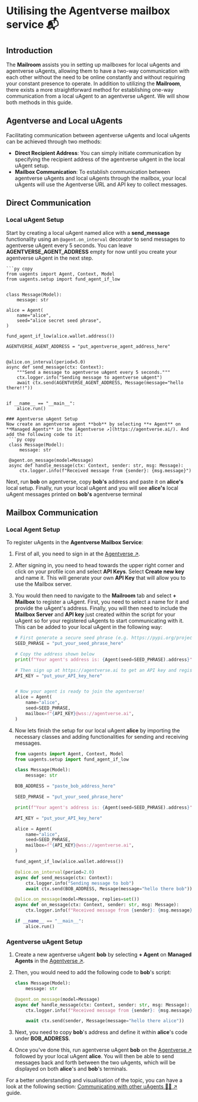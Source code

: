 # Utilising the Agentverse mailbox service 📬

## Introduction

The **Mailroom** assists you in setting up mailboxes for local uAgents and agentverse uAgents, allowing them to have a two-way communication with each other without the need to be online constantly and without requiring your constant presence to operate. In addition to utilizing the **Mailroom**, there exists a more straightforward method for establishing one-way communication from a local uAgent to an agentverse uAgent. We will show both methods in this guide.

## Agentverse and Local uAgents

Facilitating communication between agentverse uAgents and local uAgents can be achieved through two methods:

* **Direct Recipient Address**: You can simply initiate communication by specifying the recipient address of the agentverse uAgent in the local uAgent setup.
* **Mailbox Communication**: To establish communication between agentverse uAgents and local uAgents through the mailbox, your local uAgents will use the Agentverse URL and API key to collect messages.

## Direct Communication
### Local uAgent Setup

Start by creating a local uAgent named alice with a **send_message** functionality using an `@agent.on_interval` decorator to send messages to agentverse uAgent every 5 seconds.
You can leave **AGENTVERSE_AGENT_ADDRESS** empty for now until you create your agentverse uAgent in the next step.

    ```py copy
    from uagents import Agent, Context, Model
    from uagents.setup import fund_agent_if_low


    class Message(Model):
        message: str

    alice = Agent(
        name="alice",
        seed="alice secret seed phrase",
    )

    fund_agent_if_low(alice.wallet.address())

    AGENTVERSE_AGENT_ADDRESS = "put_agentverse_agent_address_here"


    @alice.on_interval(period=5.0)
    async def send_message(ctx: Context):
        """Send a message to agentverse uAgent every 5 seconds."""
        ctx.logger.info("Sending message to agentverse uAgent")
        await ctx.send(AGENTVERSE_AGENT_ADDRESS, Message(message="hello there!!"))


    if __name__ == "__main__":
        alice.run()
   ```
### Agentverse uAgent Setup
Now create an agentverse agent **bob** by selecting **+ Agent** on **Managed Agents** in the [Agentverse ↗️](https://agentverse.ai/). And add the following code to it:
    ```py copy
    class Message(Model):
        message: str

    @agent.on_message(model=Message)
    async def handle_message(ctx: Context, sender: str, msg: Message):
        ctx.logger.info(f"Received message from {sender}: {msg.message}")
   ```
Next, run **bob** on agentverse, copy **bob's** address and paste it on **alice's** local setup. Finally, run your local uAgent and you will see **alice's** local uAgent messages printed on **bob's** agentverse terminal


## Mailbox Communication
### Local Agent Setup

To register uAgents in the **Agentverse Mailbox Service**:

1. First of all, you need to sign in at the [Agentverse ↗️](https://agentverse.ai/).
2. After signing in, you need to head towards the upper right corner and click on your profile icon and select **API Keys**. Select **Create new key** and name it. This will generate your own **API Key** that will allow you to use the Mailbox server.
3. You would then need to navigate to the **Mailroom** tab and select **+ Mailbox** to register a uAgent. First, you need to select a name for it and provide the uAgent's address. Finally, you will then need to include the **Mailbox Server** and **API key** just created within the script for your uAgent so for your registered uAgents to start communicating with it. This can be added to your local uAgent in the following way:

    ```py copy
    # First generate a secure seed phrase (e.g. https://pypi.org/project/mnemonic/)
    SEED_PHRASE = "put_your_seed_phrase_here"

    # Copy the address shown below
    print(f"Your agent's address is: {Agent(seed=SEED_PHRASE).address}")

    # Then sign up at https://agentverse.ai to get an API key and register your agent
    API_KEY = "put_your_API_key_here"


    # Now your agent is ready to join the agentverse!
    alice = Agent(
        name="alice",
        seed=SEED_PHRASE,
        mailbox=f"{API_KEY}@wss://agentverse.ai",
    )
    ```
4. Now lets finish the setup for our local uAgent **alice** by importing the necessary classes and adding functionalities for sending and receiving messages.
    ```py copy
    from uagents import Agent, Context, Model
    from uagents.setup import fund_agent_if_low
    
    class Message(Model):
        message: str
    
    BOB_ADDRESS = "paste_bob_address_here"
    
    SEED_PHRASE = "put_your_seed_phrase_here"
    
    print(f"Your agent's address is: {Agent(seed=SEED_PHRASE).address}")
    
    API_KEY = "put_your_API_key_here"
    
    alice = Agent(
        name="alice",
        seed=SEED_PHRASE,
        mailbox=f"{API_KEY}@wss://agentverse.ai",
    )
    
    fund_agent_if_low(alice.wallet.address())
    
    @alice.on_interval(period=2.0)
    async def send_message(ctx: Context):
        ctx.logger.info("Sending message to bob")
        await ctx.send(BOB_ADDRESS, Message(message="hello there bob"))
    
    @alice.on_message(model=Message, replies=set())
    async def on_message(ctx: Context, sender: str, msg: Message):
        ctx.logger.info(f"Received message from {sender}: {msg.message}")
    
    if __name__ == "__main__":
        alice.run()

   ```
### Agentverse uAgent Setup

1. Create a new agentverse uAgent **bob** by selecting **+ Agent** on **Managed Agents** in the [Agentverse ↗️](https://agentverse.ai/).

2. Then, you would need to add the following code to **bob**'s script:

    ```py copy
    class Message(Model):
        message: str

    @agent.on_message(model=Message)
    async def handle_message(ctx: Context, sender: str, msg: Message):
        ctx.logger.info(f"Received message from {sender}: {msg.message}")

        await ctx.send(sender, Message(message="hello there alice"))
    ```

3. Next, you need to copy **bob**'s address and define it within **alice**'s code under **BOB_ADDRESS**.
4. Once you've done this, run agentverse uAgent **bob** on the [Agentverse ↗️](https://agentverse.ai/) followed by your local uAgent **alice**. You will then be able to send messages back and forth between the two uAgents, which will be displayed on both **alice**'s and **bob**'s terminals.

For a better understanding and visualisation of the topic, you can have a look at the following section: [Communicating with other uAgents 📱🤖 ↗️](/guides/agents/communicating-with-other-agents#uAgents-remote-communication-the-agentverse-mailbox-service.mdx)️ guide.